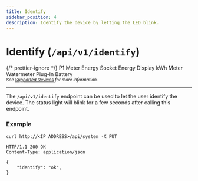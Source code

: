 ```yaml
---
title: Identify
sidebar_position: 4
description: Identify the device by letting the LED blink.
---
```



# Identify (`/api/v1/identify`)

{/* prettier-ignore */}
<Badge color='hw-green' icon='mdi:check' subtext='Supported'>P1 Meter</Badge>
<Badge color='hw-green' icon='mdi:check' subtext='Supported'>Energy Socket</Badge>
<Badge color='hw-grey' icon='mdi:close' subtext='Not supported'>Energy Display</Badge>
<Badge color='hw-green' icon='mdi:check' subtext='Supported'>kWh Meter</Badge>
<Badge color='hw-green' icon='mdi:check' subtext='Supported'>Watermeter</Badge>
<Badge color='hw-grey' icon='mdi:close' subtext='Not supported'>Plug-In Battery</Badge>
<br />
<sub>_See [Supported Devices](/docs/introduction#devices) for more information._</sub>

---

The `/api/v1/identify` endpoint can be used to let the user identify the device. The status light will blink for a few seconds after calling this endpoint.

### Example

```http title="Request"
curl http://<IP ADDRESS>/api/system -X PUT
```

```http title="Response"
HTTP/1.1 200 OK
Content-Type: application/json

{
    "identify": "ok",
}
```
